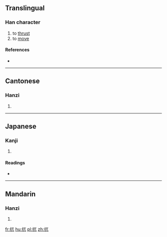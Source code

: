 ==Translingual==

===Han character===
{{Han char|rn=64|rad=手|as=03|sn=6|four=5101<sub>0</sub>|canj=手一山 (QMU)}}

# to [[thrust]]
# to [[move]]

====References====
* {{Han ref|kx=0418.080|dkj=11808|dj=0765.030|hdz=31829.100|uh=6264|ud=25188|bh=C9E5|bd=51685}}

----

==Cantonese==

===Hanzi===
{{yue-hanzi|jyut=[[at1]], [[ngaat6]], [[ngat1]]|y=at1, ngaat6, ngat1}}

# {{defn|lang=yue|sort=手03}}

----

==Japanese==

===Kanji===
{{ja-kanji|grade=|rs=手03}}

# {{defn|lang=ja|sort=手03}}

====Readings====
* {{ja-readings|on=[[ごつ]] (gotsu), [[ごち]] (gochi), [[げつ]] (getsu), [[がち]] (gachi)|kun=[[うごく]] (ugoku)}}

----

==Mandarin==

===Hanzi===
{{cmn-hanzi|pin=[[wù]] ([[wu4]])|wg=wu<sup>4</sup>}}

# {{defn|lang=cmn|sort=手03}}

[[fr:扤]]
[[hu:扤]]
[[pl:扤]]
[[zh:扤]]